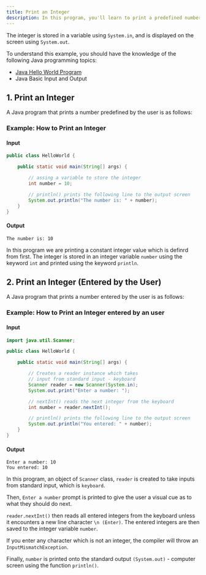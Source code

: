 ```yaml
---
title: Print an Integer
description: In this program, you'll learn to print a predefined number aw well as a nummber entered by the user in Java.
---
```



The integer is stored in a variable using `System.in`, and is displayed on the screen using `System.out`.

To understand this example, you should have the knowledge of the following Java programming topics:

- [Java Hello World Program](/docs/hello-world)
- Java Basic Input and Output

## 1. Print an Integer

A Java program that prints a number predefined by the user is as follows:

### Example: How to Print an Integer

#### Input

```java
public class HelloWorld {

    public static void main(String[] args) {

        // assing a variable to store the integer
        int number = 10;

        // println() prints the following line to the output screen
        System.out.println("The number is: " + number);
    }
}

```

#### Output

```text n
The number is: 10
```
In this program we are printing a constant integer value which is definrd from first.
The integer is stored in an integer variable `number` using the keyword `int` and printed using the keyword `println`.

## 2. Print an Integer (Entered by the User)

A Java program that prints a number entered by the user is as follows:

### Example: How to Print an Integer entered by an user

#### Input

```java
import java.util.Scanner;

public class HelloWorld {

    public static void main(String[] args) {

        // Creates a reader instance which takes
        // input from standard input - keyboard
        Scanner reader = new Scanner(System.in);
        System.out.print("Enter a number: ");

        // nextInt() reads the next integer from the keyboard
        int number = reader.nextInt();

        // println() prints the following line to the output screen
        System.out.println("You entered: " + number);
    }
}

```

#### Output

```text n
Enter a number: 10
You entered: 10
```

In this program, an object of `Scanner` class, `reader`  is created to take inputs from standard input, which is `keyboard`.

Then, `Enter a number` prompt is printed to give the user a visual cue as to what they should do next.

`reader.nextInt()` then reads all entered integers from the keyboard unless it encounters a new line character `\n (Enter)`. The entered integers are then saved to the integer variable `number`.

If you enter any character which is not an integer, the compiler will throw an `InputMismatchException`.

Finally, `number` is printed onto the standard output `(System.out)` - computer screen using the function `println()`.